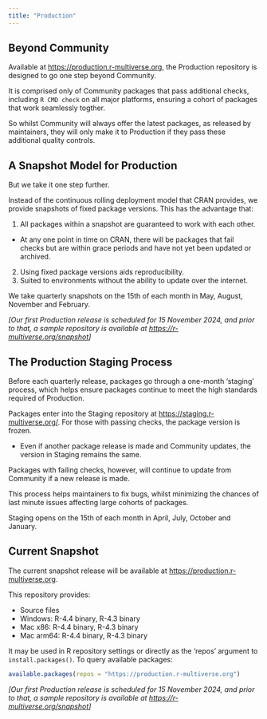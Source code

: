 ```yaml
---
title: "Production"
---
```


## Beyond Community

Available at <https://production.r-multiverse.org>, the Production repository is designed to go one step beyond Community.

It is comprised only of Community packages that pass additional checks, including `R CMD check` on all major platforms, ensuring a cohort of packages that work seamlessly togther.

So whilst Community will always offer the latest packages, as released by maintainers, they will only make it to Production if they pass these additional quality controls.

## A Snapshot Model for Production

But we take it one step further.

Instead of the continuous rolling deployment model that CRAN provides, we provide snapshots of fixed package versions.
This has the advantage that:

1. All packages within a snapshot are guaranteed to work with each other.
 + At any one point in time on CRAN, there will be packages that fail checks but are within grace periods and have not yet been updated or archived.
2. Using fixed package versions aids reproducibility.
3. Suited to environments without the ability to update over the internet.

We take quarterly snapshots on the 15th of each month in May, August, November and February.

*[Our first Production release is scheduled for 15 November 2024, and prior to that, a sample repository is available at <https://r-multiverse.org/snapshot>]*

## The Production Staging Process

Before each quarterly release, packages go through a one-month 'staging' process, which helps ensure packages continue to meet the high standards required of Production.

Packages enter into the Staging repository at <https://staging.r-multiverse.org/>.
For those with passing checks, the package version is frozen.

- Even if another package release is made and Community updates, the version in Staging remains the same.

Packages with failing checks, however, will continue to update from Community if a new release is made.

This process helps maintainers to fix bugs, whilst minimizing the chances of last minute issues affecting large cohorts of packages.

Staging opens on the 15th of each month in April, July, October and January.

## Current Snapshot

The current snapshot release will be available at <https://production.r-multiverse.org>.

This repository provides:

- Source files
- Windows: R-4.4 binary, R-4.3 binary
- Mac x86: R-4.4 binary, R-4.3 binary
- Mac arm64: R-4.4 binary, R-4.3 binary

It may be used in R repository settings or directly as the 'repos' argument to `install.packages()`.
To query available packages:

```r
available.packages(repos = "https://production.r-multiverse.org")
```
*[Our first Production release is scheduled for 15 November 2024, and prior to that, a sample repository is available at <https://r-multiverse.org/snapshot>]*
